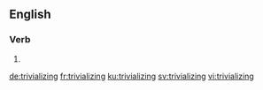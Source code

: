 
==English==

===Verb===
{{head|en|present participle}}

# {{present participle of|trivialize|lang=en}}

[[de:trivializing]]
[[fr:trivializing]]
[[ku:trivializing]]
[[sv:trivializing]]
[[vi:trivializing]]